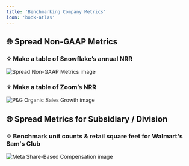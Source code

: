```yaml
---
title: 'Benchmarking Company Metrics'
icon: 'book-atlas'
---
```


## 🌐 Spread Non-GAAP Metrics
### ✧ Make a table of Snowflake’s annual NRR
<img
	src="/images/useCases/benchmarking-company-metrics-image1.jpg"
	alt="Spread Non-GAAP Metrics image"
/>

### ✧ Make a table of Zoom’s NRR
<img
	src="/images/useCases/benchmarking-company-metrics-image2.jpg"
	alt="P&G Organic Sales Growth image"
/>

## 🌐 Spread Metrics for Subsidiary / Division
### ✧ Benchmark unit counts & retail square feet for Walmart's Sam's Club
<img
	className="block dark:hidden"
	src="/images/useCases/benchmarking-company-metrics-image3.jpg"
	alt="Meta Share-Based Compensation image"
/>